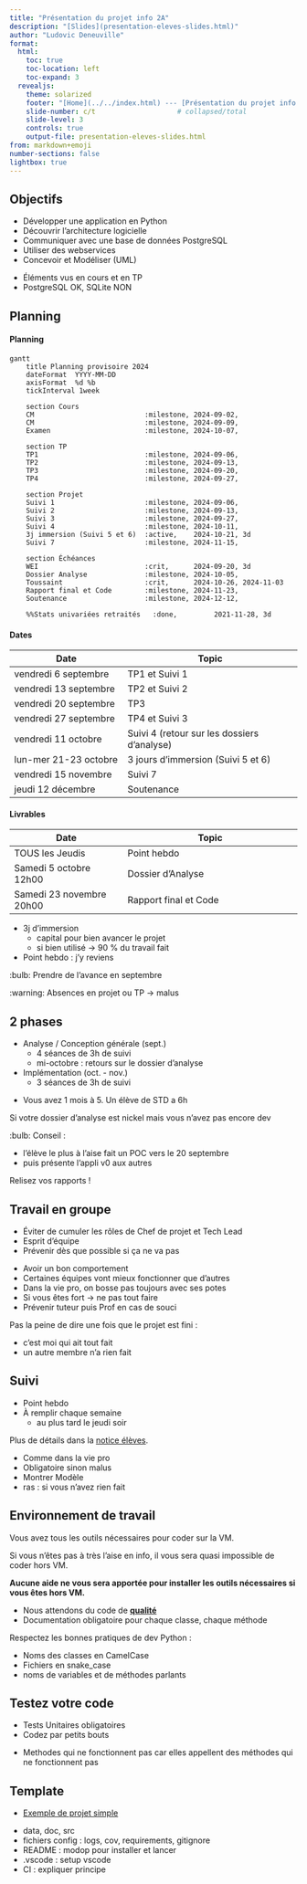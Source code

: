 ```yaml
---
title: "Présentation du projet info 2A"
description: "[Slides](presentation-eleves-slides.html)"
author: "Ludovic Deneuville"
format:
  html:
    toc: true
    toc-location: left
    toc-expand: 3
  revealjs:
    theme: solarized
    footer: "[Home](../../index.html) --- [Présentation du projet info 2A](presentation-eleves.qmd)"
    slide-number: c/t                    # collapsed/total
    slide-level: 3
    controls: true
    output-file: presentation-eleves-slides.html
from: markdown+emoji
number-sections: false
lightbox: true
---
```



## Objectifs

- Développer une application en Python
- Découvrir l'architecture logicielle
- Communiquer avec une base de données PostgreSQL
- Utiliser des webservices
- Concevoir et Modéliser (UML)

:::{.notes}
- Éléments vus en cours et en TP
- PostgreSQL OK, SQLite NON
:::

## Planning {.smaller}

::::::{.panel-tabset .nav-pills}

#### Planning

:::{.white-box}

```mermaid
gantt
    title Planning provisoire 2024
    dateFormat  YYYY-MM-DD
    axisFormat  %d %b
    tickInterval 1week
    
    section Cours
    CM                           :milestone, 2024-09-02,
    CM                           :milestone, 2024-09-09, 
    Examen                       :milestone, 2024-10-07,
    
    section TP
    TP1                          :milestone, 2024-09-06,
    TP2                          :milestone, 2024-09-13,
    TP3                          :milestone, 2024-09-20,
    TP4                          :milestone, 2024-09-27,
    
    section Projet
    Suivi 1                      :milestone, 2024-09-06,
    Suivi 2                      :milestone, 2024-09-13,
    Suivi 3                      :milestone, 2024-09-27,
    Suivi 4                      :milestone, 2024-10-11,
    3j immersion (Suivi 5 et 6)  :active,    2024-10-21, 3d
    Suivi 7                      :milestone, 2024-11-15,
    
    section Échéances
    WEI                          :crit,      2024-09-20, 3d
    Dossier Analyse              :milestone, 2024-10-05,
    Toussaint                    :crit,      2024-10-26, 2024-11-03
    Rapport final et Code        :milestone, 2024-11-23,
    Soutenance                   :milestone, 2024-12-12,
    
    %%Stats univariées retraités   :done,         2021-11-28, 3d
```

:::

#### Dates

| Date                        | Topic                                       |
|-----------------------------|---------------------------------------------|
| vendredi 6 septembre        | TP1 et Suivi 1                              |
| vendredi 13 septembre       | TP2 et Suivi 2                              |
| vendredi 20 septembre       | TP3                                         |
| vendredi 27 septembre       | TP4 et Suivi 3                              |
| vendredi 11 octobre         | Suivi 4 (retour sur les dossiers d'analyse) |
| lun-mer 21-23 octobre       | 3 jours d'immersion (Suivi 5 et 6)          |
| vendredi 15 novembre        | Suivi 7                                     |
| jeudi 12 décembre           | Soutenance                                  |

#### Livrables


| Date                        | Topic                                       |
|-----------------------------|---------------------------------------------|
| TOUS les Jeudis             | Point hebdo                                 |
| Samedi 5 octobre 12h00      | Dossier d'Analyse                           |
| Samedi 23 novembre 20h00    | Rapport final et Code                       |



::::::

:::{.notes}
- 3j d'immersion
  - capital pour bien avancer le projet
  - si bien utilisé -> 90 % du travail fait
- Point hebdo : j'y reviens

:bulb: Prendre de l'avance en septembre

:warning: Absences en projet ou TP -> malus
:::

## 2 phases

- Analyse / Conception générale (sept.)
  - 4 séances de 3h de suivi
  - mi-octobre : retours sur le dossier d'analyse
- Implémentation (oct. - nov.)
  - 3 séances de 3h de suivi

:::{.notes}
- Vous avez 1 mois à 5. Un élève de STD a 6h

Si votre dossier d'analyse est nickel mais vous n'avez pas encore dev

:bulb: Conseil :

- l'élève le plus à l'aise fait un POC vers le 20 septembre
- puis présente l'appli v0 aux autres

Relisez vos rapports !
:::

## Travail en groupe

- Éviter de cumuler les rôles de Chef de projet et Tech Lead
- Esprit d'équipe
- Prévenir dès que possible si ça ne va pas

:::{.notes}
- Avoir un bon comportement
- Certaines équipes vont mieux fonctionner que d'autres
- Dans la vie pro, on bosse pas toujours avec ses potes
- Si vous êtes fort -> ne pas tout faire
- Prévenir tuteur puis Prof en cas de souci

Pas la peine de dire une fois que le projet est fini : 

- c'est moi qui ait tout fait
- un autre membre n'a rien fait
:::

## Suivi 

- Point hebdo
- À remplir chaque semaine
  - au plus tard le jeudi soir

::: {.callout-note}
Plus de détails dans la [notice élèves](./notice-eleves.qmd#point-hebdo){target="_blank"}.
:::

:::{.notes}
- Comme dans la vie pro
- Obligatoire sinon malus
- Montrer Modèle
- ras : si vous n'avez rien fait
:::

## Environnement de travail

::: {.callout-important}
Vous avez tous les outils nécessaires pour coder sur la VM.

Si vous n'êtes pas à très l'aise en info, il vous sera quasi impossible de coder hors VM. 

**Aucune aide ne vous sera apportée pour installer les outils nécessaires si vous êtes hors VM.**
:::

- Nous attendons du code de **[qualité]{.underline}**
- Documentation obligatoire pour chaque classe, chaque méthode

:::{.notes}
Respectez les bonnes pratiques de dev Python :

- Noms des classes en CamelCase
- Fichiers en snake_case
- noms de variables et de méthodes parlants
:::


## Testez votre code

- Tests Unitaires obligatoires
- Codez par petits bouts

:::{.notes}
- Methodes qui ne fonctionnent pas car elles appellent des méthodes qui ne fonctionnent pas
:::

## Template

- [Exemple de projet simple](https://github.com/ludo2ne/ENSAI-2A-projet-info-template){target="_blank"}


:::{.notes}
- data, doc, src
- fichiers config : logs, cov, requirements, gitignore
- README : modop pour installer et lancer
- .vscode : setup vscode
- CI : expliquer principe
:::